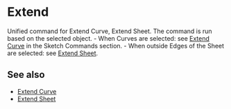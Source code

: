 
# Extend

<Reference shortcut="" command="Extend" button="" />

Unified command for Extend Curve, Extend Sheet. The command is run based on the selected object.
    - When Curves are selected: see [Extend Curve](../sketch/extend-curve) in the Sketch Commands section.
    - When outside Edges of the Sheet are selected: see [Extend Sheet](./extend-sheet).

## See also
- [Extend Curve](../sketch/extend-curve)
- [Extend Sheet](./extend-sheet)
















